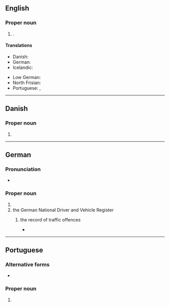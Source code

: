 ==English==
{{wikipedia}}

===Proper noun===
{{en-proper noun}}

# {{place|en|independent city|s/Schleswig-Holstein|c/Germany}}.

====Translations====
{{trans-top|city}}
* Danish: {{t|da|Flensborg}}
* German: {{t+|de|Flensburg|n}}
* Icelandic: {{t|is|Flensborg|f}}
{{trans-mid}}
* Low German: {{t|nds|Flensborg}}
* North Frisian: {{t|frr|Flansborj}}
* Portuguese: {{t|pt|Flensburg|f}}, {{t|pt|Flensburgo|f}}
{{trans-bottom}}

----

==Danish==

===Proper noun===
{{da-proper noun}}

# {{alt form|da|Flensborg}}

----

==German==
{{wikipedia|lang=de}}

===Pronunciation===
* {{audio|de|De-Flensburg.ogg|Audio}}

===Proper noun===
{{de-proper noun|toponym}}

# {{place|de|independent town|s/Schleswig-Holstein|c/Germany}}
# the German National Driver and Vehicle Register
## {{label|de|by extension}} the record of traffic offences
##* {{uxi|de|Er hat 3 Punkte in '''Flensburg'''.|He has 3 penalty points on his driving licence.}}

----

==Portuguese==

===Alternative forms===
* {{l|pt|Flensburgo}}

===Proper noun===
{{pt-proper noun|f}}

# {{place|pt|city|s/Schleswig-Holstein|c/Germany|t1=Flensburg}}